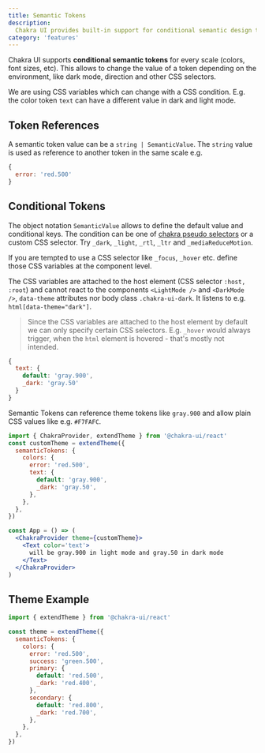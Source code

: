 ```yaml
---
title: Semantic Tokens
description:
  Chakra UI provides built-in support for conditional semantic design tokens
category: 'features'
---
```


Chakra UI supports **conditional semantic tokens** for every scale (colors, font
sizes, etc). This allows to change the value of a token depending on the
environment, like dark mode, direction and other CSS selectors.

We are using CSS variables which can change with a CSS condition. E.g. the color
token `text` can have a different value in dark and light mode.

## Token References

A semantic token value can be a `string | SemanticValue`. The `string` value is
used as reference to another token in the same scale e.g.

```js
{
  error: 'red.500'
}
```

## Conditional Tokens

The object notation `SemanticValue` allows to define the default value and
conditional keys. The condition can be one of
[chakra pseudo selectors](/docs/styled-system/style-props#pseudo) or a
custom CSS selector. Try `_dark`, `_light`, `_rtl`, `_ltr` and
`_mediaReduceMotion`.

If you are tempted to use a CSS selector like `_focus`, `_hover` etc. define
those CSS variables at the component level.

The CSS variables are attached to the host element (CSS selector `:host, :root`)
and cannot react to the components `<LightMode />` and `<DarkMode />`,
`data-theme` attributes nor body class `.chakra-ui-dark`. It listens to e.g.
`html[data-theme="dark"]`.

> Since the CSS variables are attached to the host element by default we can
> only specify certain CSS selectors. E.g. `_hover` would always trigger, when
> the `html` element is hovered - that's mostly not intended.

```js
{
  text: {
    default: 'gray.900',
    _dark: 'gray.50'
  }
}
```

Semantic Tokens can reference theme tokens like `gray.900` and allow plain CSS
values like e.g. `#F7FAFC`.

```jsx live=false
import { ChakraProvider, extendTheme } from '@chakra-ui/react'
const customTheme = extendTheme({
  semanticTokens: {
    colors: {
      error: 'red.500',
      text: {
        default: 'gray.900',
        _dark: 'gray.50',
      },
    },
  },
})

const App = () => (
  <ChakraProvider theme={customTheme}>
    <Text color='text'>
      will be gray.900 in light mode and gray.50 in dark mode
    </Text>
  </ChakraProvider>
)
```

## Theme Example

```jsx live=false
import { extendTheme } from '@chakra-ui/react'

const theme = extendTheme({
  semanticTokens: {
    colors: {
      error: 'red.500',
      success: 'green.500',
      primary: {
        default: 'red.500',
        _dark: 'red.400',
      },
      secondary: {
        default: 'red.800',
        _dark: 'red.700',
      },
    },
  },
})
```
